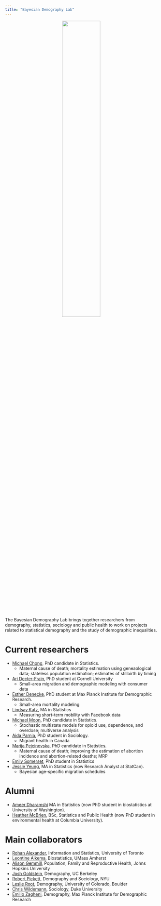 ```yaml
---
title: "Bayesian Demography Lab"
---
```


<center>![](/img/lab_hex.jpg){width="50%"}</center>

The Bayesian Demography Lab brings together researchers from demography, statistics, sociology and public health to work on projects related to statistical demography and the study of demographic inequalities.

# Current researchers

- [Michael Chong](https://www.statistics.utoronto.ca/people/directories/graduate-students/michael-chong), PhD candidate in Statistics. 
    + Maternal cause of death; mortality estimation using geneaological data; stateless population estimation; estimates of stillbirth by timing
- [Ari Decter-Frain](https://aridecterfrain.com/), PhD student at Cornell University
    + Small-area migration and demographic modeling with consumer data
- [Esther Denecke](https://www.demogr.mpg.de/en/about_us_6113/staff_directory_1899/esther_dorothea_denecke_4094), PhD student at Max Planck Institute for Demographic Research.
    + Small-area mortality modeling
- [Lindsay Katz](https://ca.linkedin.com/in/lindsaykatz16), MA in Statistics
    + Measuring short-term mobility with Facebook data
- [Michael Moon](https://www.statistics.utoronto.ca/people/directories/graduate-students/michael-jongho-moon), PhD candidate in Statistics. 
    + Stochastic multistate models for opioid use, dependence, and overdose; multiverse analysis
- [Aida Parnia](https://scholar.google.com/citations?user=SsX55_MAAAAJ&hl=en), PhD student in Sociology.
    + Migrant health in Canada
- [Marija Pejcinovska](https://www.statistics.utoronto.ca/people/directories/graduate-students/marija-pejcinovska), PhD candidate in Statistics. 
    + Maternal cause of death; improving the estimation of abortion incidence and abortion-related deaths; MRP
- [Emily Somerset](https://ca.linkedin.com/in/emily-somerset-15178580), PhD student in Statistics
- [Jessie Yeung](https://www.researchgate.net/profile/Jessie_Yeung2), MA in Statistics (now Research Analyst at StatCan).
    + Bayesian age-specific migration schedules
    
# Alumni
- [Ameer Dharamshi](https://ameerd.github.io/) MA in Statistics (now PhD student in biostatistics at University of Washington).
- [Heather McBrien](http://cmajopen.ca/content/7/4/E665.short?rss=1), BSc, Statistics and Public Health (now PhD student in environmental health at Columbia University).

    

# Main collaborators

- [Rohan Alexander](https://rohanalexander.com/), Information and Statistics, University of Toronto
- [Leontine Alkema](https://leontinealkema.github.io/alkema_lab/), Biostatistics, UMass Amherst
- [Alison Gemmill](https://www.alisongemmill.com/), Population, Family and Reproductive Health, Johns Hopkins University
- [Josh Goldstein](https://www.site.demog.berkeley.edu/josh-goldstein), Demography, UC Berkeley
- [Robert Pickett](http://www.robertempickett.com/), Demography and Sociology, NYU
- [Leslie Root](https://leslieroot.net/about/), Demography, University of Colorado, Boulder
- [Chris Wildemann](https://en.wikipedia.org/wiki/Christopher_Wildeman), Sociology, Duke University
- [Emilio Zagheni](https://www.demogr.mpg.de/en/about_us_6113/staff_directory_1899/emilio_zagheni_2243), Demography, Max Planck Institute for Demographic Research
